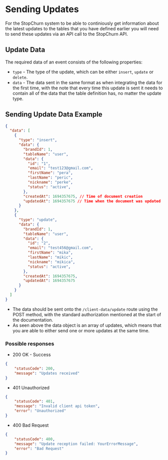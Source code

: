 # Sending Updates

For the StopChurn system to be able to continiously get information about the latest updates to the tables that you have defined earlier
you will need to send these updates via an API call to the StopChurn API.

## Update Data

The required data of an event consists of the following properties:

- `type` - The type of the update, which can be either `insert`, `update` or `delete`.
- `data` - The data sent in the same format as when integrating the data for the first time,
with the note that every time this update is sent it needs to contain all of the data that the table definition has, no matter the update type.

## Sending Update Data Example

```json
{
  "data": [
    {
      "type": "insert",
      "data": {
        "brandId": 1,
        "tableName": "user",
        "data": {
          "id": "1",
          "email": "test123@gmail.com",
          "firstName": "pera",
          "lastName": "peric",
          "nickname": "perke",
          "status": "active",
        },
        "createdAt": 1694357675, // Time of document creation
        "updatedAt": 1694357675 // Time when the document was updated
      }
    },
    {
      "type": "update",
      "data": {
        "brandId": 1,
        "tableName": "user",
        "data": {
          "id": "2",
          "email": "test456@gmail.com",
          "firstName": "mika",
          "lastName": "mikic",
          "nickname": "mikica",
          "status": "active",
        },
        "createdAt": 1694357675,
        "updatedAt": 1694357675
      }
    }
  ]
}
```

- The data should be sent onto the `/client-data/update` route using the POST method,
  with the standard authorization mentioned at the start of the documentation.
- As seen above the data object is an array of updates, which means that you are able to either send one or more updates at the same time.

### Possible responses

- 200 OK - Success

```json
{
    "statusCode": 200,
    "message": "Updates received"
}
```

- 401 Unauthorized 

```json
{
    "statusCode": 401,
    "message": "Invalid client api token",
    "error": "Unauthorized"
}
```

- 400 Bad Request

```json
{
    "statusCode": 400,
    "message": "Update reception failed: YourErrorMessage",
    "error": "Bad Request"
}
```
